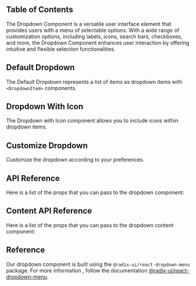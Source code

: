

## Table of Contents

The Dropdown Component is a versatile user interface element that provides users with a menu of selectable options. With a wide range of customization options, including labels, icons, search bars, checkboxes, and more, the Dropdown Component enhances user interaction by offering intuitive and flexible selection functionalities.

## Default Dropdown

The Default Dropdown represents a list of items as dropdown items with `<DropdownItem>` components.

<CodeHighlightPreview code={DefaultDropdownCode} className="bg-metal-50 dark:bg-[#0D1015]">
  <DefaultDropdown />
</CodeHighlightPreview>

## Dropdown With Icon

The Dropdown with Icon component allows you to include icons within dropdown items.

<CodeHighlightPreview code={DropdownWithIconCode} className="bg-metal-50 dark:bg-[#0D1015]">
  <DropdownWithIcon />
</CodeHighlightPreview>

## Customize Dropdown

Customize the dropdown according to your preferences.

<CodeHighlightPreview code={CustomDropdownCode} className="bg-metal-50 dark:bg-[#0D1015]">
  <CustomDropdown />
</CodeHighlightPreview>

## API Reference

Here is a list of the props that you can pass to the dropdown component:

<ComponentApi data={dropdownAPIData} />

## Content API Reference

Here is a list of the props that you can pass to the dropdown content component:

<ComponentApi data={dropdownContentAPIData} />

## Reference

Our dropdown component is built using the `@radix-ui/react-dropdown-menu` package. For more information , follow the documentation [@radix-ui/react-dropdown-menu](https://www.radix-ui.com/primitives/docs/components/dropdown-menu#api-reference).
